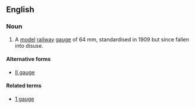 ==English==

===Noun===
{{wikipedia}}
{{en-noun|sg=[[2]] [[gauge]]|-}}
# A [[model]] [[railway]] [[gauge]] of 64 mm, standardised in 1909 but since fallen into disuse. 

====Alternative forms====
* [[II gauge]]

====Related terms====
* [[1 gauge]]